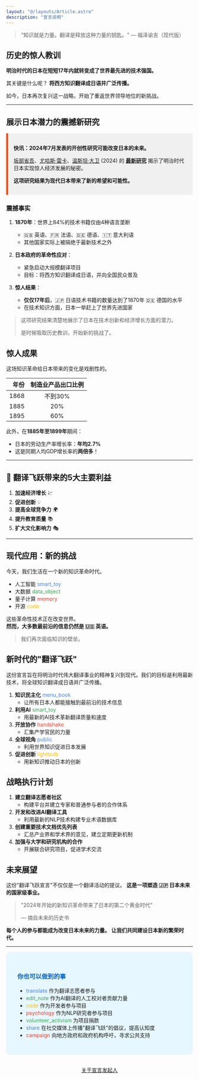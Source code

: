 ```yaml
---
layout: "@/layouts/Article.astro"
description: "宣言说明"
---
```






> "知识就是力量。翻译是释放这种力量的钥匙。" — 福泽谕吉（现代版）

## 历史的惊人教训

**明治时代的日本在短短17年内就转变成了世界最先进的技术强国。**

其关键是什么呢？
**将西方知识翻译成日语并广泛传播。**

如今，日本再次复兴这一战略，开始了重返世界领导地位的新挑战。

---

## 展示日本潜力的震撼新研究

<div style="background-color: #f0f0f0; padding: 15px; border-left: 5px solid #ff4500;">

**快讯：2024年7月发表的开创性研究可能改变日本的未来。**

<a href="https://shogosakabe.github.io/" target="_blank">坂部省吾</a>、<a href="https://x.com/juhreka13" target="_blank">尤哈斯·雷卡</a>、<a href="https://x.com/deweinstein" target="_blank">温斯坦·大卫</a> (2024) 的 **[最新研究](https://www.nber.org/system/files/working_papers/w32667/w32667.pdf)**
揭示了明治时代日本实现惊人经济发展的秘密。

**这项研究结果为现代日本带来了新的希望和可能性。**

</div>

### 震撼事实

1. **1870年**：世界上84%的技术书籍仅由4种语言垄断
   - 🇬🇧 英语、🇫🇷 法语、🇩🇪 德语、🇮🇹 意大利语
   - 其他国家实际上被隔绝于最新技术之外

2. **日本政府的革命性应对**：
   - 紧急启动大规模翻译项目
   - 目标：将西方知识翻译成日语，并向全国民众普及

3. **惊人结果**：
   - **仅仅17年后**，🇯🇵 日语技术书籍的数量达到了1870年 🇩🇪 德国的水平
   - 在技术知识方面，日本一举赶上了世界先进国家

> 这项研究结果清楚地展示了日本在技术创新和经济增长方面的潜力。
> 
> 是时候吸取历史教训，开始新的挑战了。

## 惊人成果

这场知识革命给日本带来的变化是戏剧性的。

| 年份 | 制造业产品出口比例 |
|---:|:-------------------:|
| 1868 | 不到30% |
| 1885 | 20% |
| 1895 | 60% |

此外，在**1885年至1899年**期间：
- 日本的劳动生产率增长率：**年均2.7%**
- 这是同期人均GDP增长率的**两倍多**！

---

## 🚀 翻译飞跃带来的5大主要利益

1. **加速经济增长** 💹
2. **促进创新** 💡
3. **提高全球竞争力** 🌍
4. **提升教育质量** 📚
5. **扩大文化影响力** 🎭

---

## 现代应用：新的挑战

今天，我们生活在一个新的知识革命时代。

- 人工智能 <span class="material-icons-sharp" style="color: #4285F4;">smart_toy</span> 
- 大数据 <span class="material-icons-sharp" style="color: #34A853;">data_object</span> 
- 量子计算 <span class="material-icons-sharp" style="color: #EA4335;">memory</span> 
- 开源 <span class="material-icons-sharp" style="color: #FBBC05;">code</span> 

这些革命性技术正在改变世界。<br/>
**然而，大多数最前沿的信息仍然是 🇺🇸 英语。** 

> 我们再次面临知识的壁垒。

## 新时代的"翻译飞跃"

这份宣言旨在将明治时代伟大翻译事业的精神复兴到现代。我们的目标是利用最新技术，将全球知识翻译成日语并广泛传播。

1. **知识民主化** <span class="material-icons-sharp" style="color: #4285F4;">menu_book</span>
    - 让所有日本人都能接触到最前沿的技术信息
2. **利用AI** <span class="material-icons-sharp" style="color: #34A853;">smart_toy</span>
    - 用最新的AI技术革新翻译质量和速度
3. **开放协作** <span class="material-icons-sharp" style="color: #EA4335;">handshake</span>
    - 汇集产学官民的力量
4. **全球视角** <span class="material-icons-sharp" style="color: #4285F4;">public</span>
    - 利用世界知识促进日本发展
5. **促进创新** <span class="material-icons-sharp" style="color: #FBBC05;">lightbulb</span>
    - 用新知识推动日本的创新

## 战略执行计划

1. **建立翻译志愿者社区**
   - 构建平台并建立专家和普通参与者的合作体系
2. **开发和改进AI翻译工具**
   - 利用最新的NLP技术构建专业术语数据库
3. **创建重要技术文档优先列表**
   - 汇总产业界和学术界的意见，建立定期更新机制
4. **加强与大学和研究机构的合作**
   - 开展联合研究项目，促进学术交流

## 未来展望

这份"翻译飞跃宣言"不仅仅是一个翻译活动的提议。
**这是一项塑造 🇯🇵 日本未来的国家级事业。** 

> "2024年开始的新知识革命带来了日本的第二个黄金时代"
> 
> — 摘自未来的历史书

**每个人的参与都能成为改变日本未来的力量。**
**让我们共同建设日本新的繁荣时代。**

---

<div style="background-color: #e6f7ff; padding: 30px; border-radius: 10px; margin-top: 0px;">
  <h3 style="color: #0066cc;">你也可以做到的事</h3>
  <ul>
    <li><span class="material-icons-sharp" style="color: #4285F4;">translate</span> 作为翻译志愿者参与</li>
    <li><span class="material-icons-sharp" style="color: #34A853;">edit_note</span> 作为AI翻译的人工校对者贡献力量</li>
    <li><span class="material-icons-sharp" style="color: #FBBC05;">code</span> 作为开发者参与项目</li>
    <li><span class="material-icons-sharp" style="color: #EA4335;">psychology</span> 作为NLP研究者参与项目</li>
    <li><span class="material-icons-sharp" style="color: #34A853;">volunteer_activism</span> 为项目捐款</li>
    <li><span class="material-icons-sharp" style="color: #4285F4;">share</span> 在社交媒体上传播"翻译飞跃"的倡议，提高认知度</li>
    <li><span class="material-icons-sharp" style="color: #EA4335;">campaign</span> 向地方政府和政府机构呼吁，寻求公共支持</li>
  </ul>
</div>


<CallToAction 
  text="参与翻译飞跃项目"
  url="mailto:contact@yakushin-manifesto.org?subject=参与翻译飞跃项目"
/>

<TwitterShareButton
  text="让我们一起参与改变日本未来的翻译飞跃宣言 #翻译飞跃 #日本的未来"
  url="https://yakushin-manifesto.org"
/>


<div style="margin-top: 30px; text-align: center;">
  <a href="/about">关于宣言发起人</a>
</div>